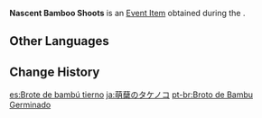 {{Item Infobox
|id           = 120124
|image        = Item Bamboo Shoot.png
|type         = Quest Items
|group        = Event Items
|description  = During certain seasons, the Bamboo Shoots grown in Qingce Village will release a most delectable fragrance, the scent betraying its status as a most vaunted ingredient for certain recipes.
|source1      = [[A Thousand Miles for an Enigmatic Tune]]
|event        = The Exquisite Night Chimes
|related_type = Variant
|related_item = Bamboo Shoot
}}
'''Nascent Bamboo Shoots''' is an [[Event Item]] obtained during the {{Quest|A Thousand Miles for an Enigmatic Tune}}.

==Other Languages==
{{Other Languages
|default_hidden = 1
|en      = Nascent Bamboo Shoots
|zhs     = 萌蘖的竹笋
|zhs_rm  = Méngniè de Zhúsǔn
|zht     = 萌櫱的竹筍
|zht_rm  = Méngniè de Zhúsǔn
|ja      = 萌蘖のタケノコ
|ja_rm   = Hougetsu no Takenoko
|ko      = 새로 돋아난 죽순
|es      = Brote de bambú tierno
|fr      = Pousse de bambou naissante
|ru      = Ростки бамбука
|th      = หน่อไม้ที่แตกหน่อ
|th_rm   = 
|vi      = Măng Trúc Non
|de      = Aufkeimender Bambusspross
|id      = Nascent Bamboo Shoot
|pt      = Broto de Bambu Germinado
|tr      = Taze Bambu Filizleri
|it      = Germogli di bambù nascente
}}

==Change History==
{{Change History|3.4}}

[[es:Brote de bambú tierno]]
[[ja:萌蘖のタケノコ]]
[[pt-br:Broto de Bambu Germinado]]